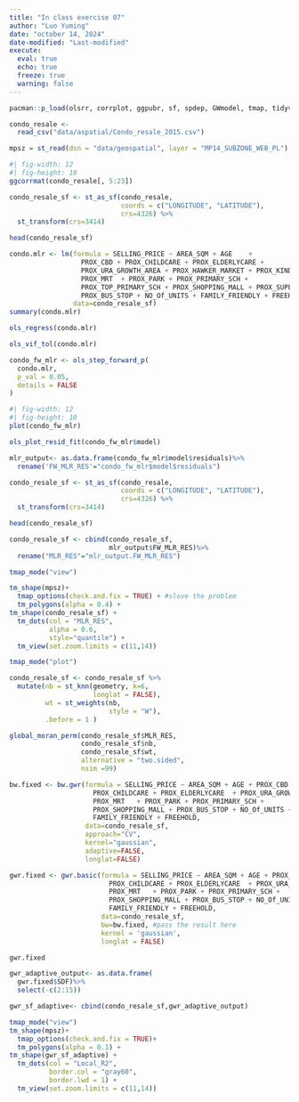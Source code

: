 ```yaml
---
title: "In class exercise 07"
author: "Luo Yuming"
date: "october 14, 2024"
date-modified: "Last-modified"
execute:
  eval: true
  echo: true
  freeze: true
  warning: false
---
```



```r
pacman::p_load(olsrr, corrplot, ggpubr, sf, spdep, GWmodel, tmap, tidyverse, gtsummary, ggstatsplot, sfdep, see)
```

```r
condo_resale <- 
  read_csv("data/aspatial/Condo_resale_2015.csv")
```

```r
mpsz = st_read(dsn = "data/geospatial", layer = "MP14_SUBZONE_WEB_PL")
```

```r
#| fig-width: 12
#| fig-height: 10
ggcorrmat(condo_resale[, 5:23])
```
```r
condo_resale_sf <- st_as_sf(condo_resale,
                            coords = c("LONGITUDE", "LATITUDE"),
                            crs=4326) %>%
  st_transform(crs=3414)

head(condo_resale_sf)
```

```r
condo.mlr <- lm(formula = SELLING_PRICE ~ AREA_SQM + AGE    + 
                  PROX_CBD + PROX_CHILDCARE + PROX_ELDERLYCARE +
                  PROX_URA_GROWTH_AREA + PROX_HAWKER_MARKET + PROX_KINDERGARTEN + 
                  PROX_MRT  + PROX_PARK + PROX_PRIMARY_SCH + 
                  PROX_TOP_PRIMARY_SCH + PROX_SHOPPING_MALL + PROX_SUPERMARKET + 
                  PROX_BUS_STOP + NO_Of_UNITS + FAMILY_FRIENDLY + FREEHOLD, 
                data=condo_resale_sf)
summary(condo.mlr)
```
```r
ols_regress(condo.mlr)

ols_vif_tol(condo.mlr)

```
```r
condo_fw_mlr <- ols_step_forward_p(
  condo.mlr,
  p_val = 0.05,
  details = FALSE
)

#| fig-width: 12
#| fig-height: 10
plot(condo_fw_mlr)

```

```r
ols_plot_resid_fit(condo_fw_mlr$model)
```
```r
mlr_output<- as.data.frame(condo_fw_mlr$model$residuals)%>%
  rename('FW_MLR_RES'="condo_fw_mlr$model$residuals")
```

```r
condo_resale_sf <- st_as_sf(condo_resale,
                            coords = c("LONGITUDE", "LATITUDE"),
                            crs=4326) %>%
  st_transform(crs=3414)

head(condo_resale_sf)
```

```r
condo_resale_sf <- cbind(condo_resale_sf,
                         mlr_output$FW_MLR_RES)%>%
  rename("MLR_RES"="mlr_output.FW_MLR_RES")
```

```r
tmap_mode("view")

tm_shape(mpsz)+
  tmap_options(check.and.fix = TRUE) + #slove the problem
  tm_polygons(alpha = 0.4) +
tm_shape(condo_resale_sf) +  
  tm_dots(col = "MLR_RES",
          alpha = 0.6,
          style="quantile") +
  tm_view(set.zoom.limits = c(11,14))

tmap_mode("plot")
```


```r
condo_resale_sf <- condo_resale_sf %>%
  mutate(nb = st_knn(geometry, k=6,
                     longlat = FALSE),
         wt = st_weights(nb,
                         style = "W"),
         .before = 1 )
```

```R
global_moran_perm(condo_resale_sf$MLR_RES,
                  condo_resale_sf$nb,
                  condo_resale_sf$wt,
                  alternative = "two.sided",
                  nsim =99)

```

```r
bw.fixed <- bw.gwr(formula = SELLING_PRICE ~ AREA_SQM + AGE + PROX_CBD + 
                     PROX_CHILDCARE + PROX_ELDERLYCARE  + PROX_URA_GROWTH_AREA + 
                     PROX_MRT   + PROX_PARK + PROX_PRIMARY_SCH + 
                     PROX_SHOPPING_MALL + PROX_BUS_STOP + NO_Of_UNITS + 
                     FAMILY_FRIENDLY + FREEHOLD, 
                   data=condo_resale_sf, 
                   approach="CV", 
                   kernel="gaussian", 
                   adaptive=FALSE, 
                   longlat=FALSE)
```

```r
gwr.fixed <- gwr.basic(formula = SELLING_PRICE ~ AREA_SQM + AGE + PROX_CBD + 
                         PROX_CHILDCARE + PROX_ELDERLYCARE  + PROX_URA_GROWTH_AREA + 
                         PROX_MRT   + PROX_PARK + PROX_PRIMARY_SCH + 
                         PROX_SHOPPING_MALL + PROX_BUS_STOP + NO_Of_UNITS + 
                         FAMILY_FRIENDLY + FREEHOLD, 
                       data=condo_resale_sf, 
                       bw=bw.fixed, #pass the result here
                       kernel = 'gaussian', 
                       longlat = FALSE)

gwr.fixed
```
```r
gwr_adaptive_output<- as.data.frame(
  gwr.fixed$SDF)%>%
  select(-c(2:15))
```

```r
gwr_sf_adaptive<- cbind(condo_resale_sf,gwr_adaptive_output)
```


```r
tmap_mode("view")
tm_shape(mpsz)+
  tmap_options(check.and.fix = TRUE)+
  tm_polygons(alpha = 0.1) +
tm_shape(gwr_sf_adaptive) +  
  tm_dots(col = "Local_R2",
          border.col = "gray60",
          border.lwd = 1) +
  tm_view(set.zoom.limits = c(11,14))
```











